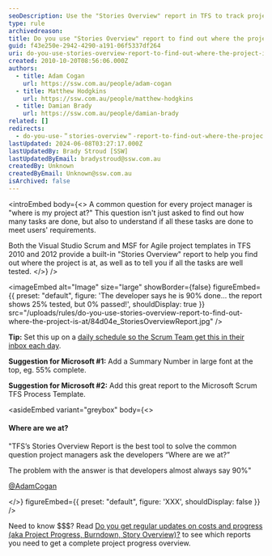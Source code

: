 ```yaml
---
seoDescription: Use the "Stories Overview" report in TFS to track project progress and identify areas that require testing.
type: rule
archivedreason:
title: Do you use "Stories Overview" report to find out where the project is at?
guid: f43e250e-2942-4290-a191-06f5337df264
uri: do-you-use-stories-overview-report-to-find-out-where-the-project-is-at
created: 2010-10-20T08:56:06.000Z
authors:
  - title: Adam Cogan
    url: https://ssw.com.au/people/adam-cogan
  - title: Matthew Hodgkins
    url: https://ssw.com.au/people/matthew-hodgkins
  - title: Damian Brady
    url: https://ssw.com.au/people/damian-brady
related: []
redirects:
  - do-you-use-＂stories-overview＂-report-to-find-out-where-the-project-is-at
lastUpdated: 2024-06-08T03:27:17.000Z
lastUpdatedBy: Brady Stroud [SSW]
lastUpdatedByEmail: bradystroud@ssw.com.au
createdBy: Unknown
createdByEmail: Unknown@ssw.com.au
isArchived: false
---
```


<introEmbed
  body={<>
A common question for every project manager is "where is my project at?" This question isn't just asked to find out how many tasks are done, but also to understand if all these tasks are done to meet users' requirements.

Both the Visual Studio Scrum and MSF for Agile project templates in TFS 2010 and 2012 provide a built-in "Stories Overview" report to help you find out where the project is at, as well as to tell you if all the tasks are well tested.
  </>}
/>

<imageEmbed
  alt="Image"
  size="large"
  showBorder={false}
  figureEmbed={{
    preset: "default",
    figure: 'The developer says he is 90% done... the report shows 25% tested, but 0% passed!',
    shouldDisplay: true
  }}
  src="/uploads/rules/do-you-use-stories-overview-report-to-find-out-where-the-project-is-at/84d04e_StoriesOverviewReport.jpg"
/>

**Tip:** Set this up on a [daily schedule so the Scrum Team get this in their inbox each day](/reports-do-you-schedule-the-burndown-and-stories-overview-reports-to-be-emailed-to-the-team-every-day).

**Suggestion for Microsoft #1:** Add a Summary Number in large font at the top, eg. 55% complete.

**Suggestion for Microsoft #2:** Add this great report to the Microsoft Scrum TFS Process Template.

<asideEmbed
  variant="greybox"
  body={<>
    
#### Where are we at?

"TFS’s Stories Overview Report is the best tool to solve the common question project managers ask the developers “Where are we at?”

The problem with the answer is that developers almost always say 90%"

[@AdamCogan](https://twitter.com/adamcogan)

  </>}
  figureEmbed={{
    preset: "default",
    figure: 'XXX',
    shouldDisplay: false
  }}
/>

Need to know $$$? Read [Do you get regular updates on costs and progress (aka Project Progress, Burndown, Story Overview)?](/watch-do-you-get-regular-updates-on-costs-and-progress-%28aka-project-progress-burndown-etc-%29) to see which reports you need to get a complete project progress overview.
